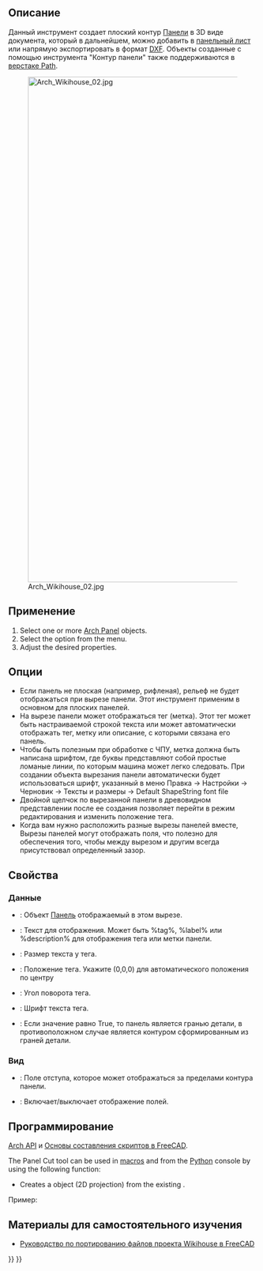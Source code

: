 <languages/>

<div class="mw-translate-fuzzy">
{{Docnav/ru
|[[Arch_Panel/ru|Паенль]]
|[[Arch_Panel_Sheet/ru|Панельный лист]]
|[[Arch_Workbench/ru|Архитектурный верстак "Arch"]]
|IconL=Arch_Panel.svg
|IconR=Arch_Panel_Sheet.svg
|IconC=Workbench_Arch.svg
}}
</div>

{{VeryImportantMessage|THIS COMMAND IS PART OF THE INTEGRATED [[BIM_Workbench|BIM WORKBENCH]] IN V1.0<br>
This page has been updated for that version.}}

<div class="mw-translate-fuzzy">
{{GuiCommand/ru
|Name/ru=Панельный контур
|Name=Arch_Panel_Cut
|MenuLocation=Arch → Инструменты панелирования → Панельный контур
|Workbenches=[[Arch_Workbench/ru|Arch]], [[Path_Workbench/ru|Path]]
|Shortcut={{KEY|P}} {{KEY|C}}
|Version=0.17
|SeeAlso=[[Arch_Panel/ru|Паенль]], [[Arch_Panel_Sheet/ru|Панельный лист]], [[Arch_Nest/ru|Компоновка]]
}}
</div>

<span id="Description"></span>
==Описание==

<div class="mw-translate-fuzzy">
Данный инструмент создает плоский контур [[Arch_Panel/ru|Панели]] в 3D виде документа, который в дальнейшем, можно добавить в [[Arch_Panel_Sheet/ru|панельный лист]] или напрямую экспортировать в формат [[Draft_DXF/ru|DXF]]. Объекты созданные с помощью инструмента "Контур панели" также поддерживаются в [[Path_Workbench/ru|верстаке Path]].
</div>

[[Image:Arch Wikihouse 02.jpg|1024px]]

<span id="Usage"></span>
==Применение==

# Select one or more [[Arch_Panel|Arch Panel]] objects.
# Select the {{MenuCommand|Utils → Panel tools → [[Image:Arch_Panel_Cut.svg|16px]] Panel Cut}} option from the menu.
# Adjust the desired properties.

<span id="Options"></span>
==Опции==

* Если панель не плоская (например, рифленая), рельеф не будет отображаться при вырезе панели. Этот инструмент применим в основном для плоских панелей.
* На вырезе панели может отображаться тег (метка). Этот тег может быть настраиваемой строкой текста или может автоматически отображать тег, метку или описание, с которыми связана его панель.
* Чтобы быть полезным при обработке с ЧПУ, метка должна быть написана шрифтом, где буквы представляют собой простые ломаные линии, по которым машина может легко следовать. При создании объекта вырезания панели автоматически будет использоваться шрифт, указанный в меню Правка → Настройки → Черновик → Тексты и размеры → Default ShapeString font file
* Двойной щелчок по вырезанной панели в древовидном представлении после ее создания позволяет перейти в режим редактирования и изменить положение тега.
* Когда вам нужно расположить разные вырезы панелей вместе, Вырезы панелей могут отображать поля, что полезно для обеспечения того, чтобы между вырезом и другим всегда присутствовал определенный зазор.

<span id="Properties"></span>
==Свойства==

<span id="Data"></span>
=== Данные ===

* {{PropertyData|Source}}: Объект [[Arch_Panel/ru|Панель]] отображаемый в этом вырезе.
* {{PropertyData|Tag Text}}: Текст для отображения. Может быть %tag%, %label% или %description% для отображения тега или метки панели.
* {{PropertyData|Tag Size}}: Размер текста у тега.
* {{PropertyData|Tag Position}}: Положение тега. Укажите (0,0,0) для автоматического положения по центру
* {{PropertyData|Tag Rotation}}: Угол поворота тега.
* {{PropertyData|Font File}}: Шрифт текста тега.
* {{PropertyData|Make Face}}: Если значение равно True, то панель является гранью детали, в противоположном случае является контуром сформированным из граней детали.

<span id="View"></span>
=== Вид ===

* {{PropertyView|Margin}}: Поле отступа, которое может отображаться за пределами контура панели.
* {{PropertyView|Show Margin}}: Включает/выключает отображение полей.

<span id="Scripting"></span>
==Программирование==

{{Emphasis|См. так же:}} [[Arch_API/ru|Arch API]] и [[FreeCAD_Scripting_Basics/ru|Основы составления скриптов в FreeCAD]].

The Panel Cut tool can be used in [[Macros|macros]] and from the [[Python|Python]] console by using the following function:
{{Code|code=
View = makePanelCut(panel, name="PanelView")}}

* Creates a {{incode|View}} object (2D projection) from the existing {{incode|panel}}.

Пример:
{{Code|code=
import FreeCAD, Draft, Arch

p1 = FreeCAD.Vector(0, 0, 0)
p2 = FreeCAD.Vector(500, 0, 0)
p3 = FreeCAD.Vector(500, 50, 0)
p4 = FreeCAD.Vector(550, 50, 0)
p5 = FreeCAD.Vector(600, 0, 0)
p6 = FreeCAD.Vector(1000, 0, 0)
p7 = FreeCAD.Vector(1000, 400, 0)
p8 = FreeCAD.Vector(600, 400, 0)
p9 = FreeCAD.Vector(600, 350, 0)
p10 = FreeCAD.Vector(550, 350, 0)
p11 = FreeCAD.Vector(500, 400, 0)
p12 = FreeCAD.Vector(0, 400, 0)

Wire = Draft.makeWire([p1, p2, p3, p4, p5, p6,
                       p7, p8, p8, p9, p10, p11, p12], closed=True)
Panel = Arch.makePanel(Wire, thickness=36)
FreeCAD.ActiveDocument.recompute()

View = Arch.makePanelCut(Panel)
View.ViewObject.LineWidth = 3
FreeCAD.ActiveDocument.recompute()
}}

<span id="Tutorials"></span>
== Материалы для самостоятельного изучения ==

* [[Wikihouse_porting_tutorial/ru|Руководство по портированию файлов проекта Wikihouse в FreeCAD]]


<div class="mw-translate-fuzzy">
{{Docnav/ru
|[[Arch_Panel/ru|Паенль]]
|[[Arch_Panel_Sheet/ru|Панельный лист]]
|[[Arch_Workbench/ru|Архитектурный верстак "Arch"]]
|IconL=Arch_Panel.svg
|IconR=Arch_Panel_Sheet.svg
|IconC=Workbench_Arch.svg
}}
</div>

{{BIM_Tools_navi{{#translation:}}}}
{{Userdocnavi{{#translation:}}}}